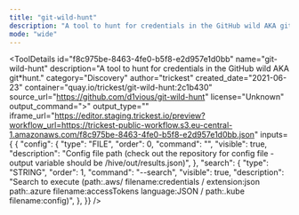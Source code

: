 ```yaml
---
title: "git-wild-hunt"
description: "A tool to hunt for credentials in the GitHub wild AKA git*hunt."
mode: "wide"
---
```



<ToolDetails
  id="f8c975be-8463-4fe0-b5f8-e2d957e1d0bb"
  name="git-wild-hunt"
  description="A tool to hunt for credentials in the GitHub wild AKA git*hunt."
  category="Discovery"
  author="trickest"
  created_date="2021-06-23"
  container="quay.io/trickest/git-wild-hunt:2c1b430"
  source_url="https://github.com/d1vious/git-wild-hunt"
  license="Unknown"
  output_command=">"
  output_type=""
  iframe_url="https://editor.staging.trickest.io/preview?workflow_url=https://trickest-public-workflow.s3.eu-central-1.amazonaws.com/f8c975be-8463-4fe0-b5f8-e2d957e1d0bb.json"
  inputs={ {
  "config": {
    "type": "FILE",
    "order": 0,
    "command": "",
    "visible": true,
    "description": "Config file path (check out the repository for config file - output variable should be /hive/out/results.json)",
  },
  "search": {
    "type": "STRING",
    "order": 1,
    "command": "--search",
    "visible": true,
    "description": "Search to execute (path:.aws/ filename:credentials / extension:json path:.azure filename:accessTokens language:JSON / path:.kube filename:config)",
  },
}}
/>